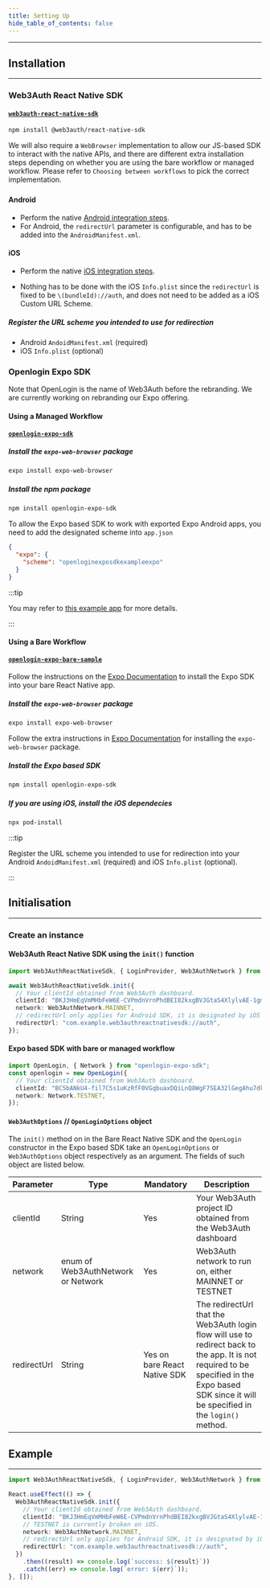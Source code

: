 ```yaml
---
title: Setting Up
hide_table_of_contents: false
---
```


---

## Installation

---

### Web3Auth React Native SDK

#### [`web3auth-react-native-sdk`](https://github.com/web3auth/web3auth-react-native-sdk)

```sh
npm install @web3auth/react-native-sdk
```

We will also require a `WebBrowser` implementation to allow our JS-based SDK to interact with the native APIs, and there are different extra
installation steps depending on whether you are using the bare workflow or managed workflow. Please refer to `Choosing between workflows` to pick the
correct implementation.

###

#### Android

- Perform the native [Android integration steps](/api-reference/android/setting-up).
- For Android, the `redirectUrl` parameter is configurable, and has to be added into the `AndroidManifest.xml`.

#### iOS

- Perform the native [iOS integration steps](/api-reference/ios/setting-up).

- Nothing has to be done with the iOS `Info.plist` since the `redirectUrl` is fixed to be `\(bundleId)://auth`, and does not need to be added as a iOS
  Custom URL Scheme.

##### Register the URL scheme you intended to use for redirection

- Android `AndoidManifest.xml` (required)
- iOS `Info.plist` (optional)

### Openlogin Expo SDK

Note that OpenLogin is the name of Web3Auth before the rebranding. We are currently working on rebranding our Expo offering.

#### Using a Managed Workflow

#### [`openlogin-expo-sdk`](https://github.com/torusresearch/openlogin-expo-sdk)

##### Install the `expo-web-browser` package

```sh
expo install expo-web-browser
```

##### Install the npm package

```sh
npm install openlogin-expo-sdk
```

To allow the Expo based SDK to work with exported Expo Android apps, you need to add the designated scheme into `app.json`

```json
{
  "expo": {
    "scheme": "openloginexposdkexampleexpo"
  }
}
```

:::tip

You may refer to [this example app](https://github.com/torusresearch/openlogin-expo-sdk/tree/master/openlogin-expo-sdk-example-expo) for more details.

:::

#### Using a Bare Workflow

#### [`openlogin-expo-bare-sample`](https://github.com/torusresearch/openlogin-expo-bare-sample)

Follow the instructions on the [Expo Documentation](https://docs.expo.dev/bare/installing-expo-modules/) to install the Expo SDK into your bare React
Native app.

##### Install the `expo-web-browser` package

```sh
expo install expo-web-browser
```

Follow the extra instructions in [Expo Documentation](https://github.com/expo/expo/tree/main/packages/expo-web-browser) for installing the
`expo-web-browser` package.

##### Install the Expo based SDK

```sh
npm install openlogin-expo-sdk
```

##### If you are using iOS, install the iOS dependecies

```sh
npx pod-install
```

:::tip

Register the URL scheme you intended to use for redirection into your Android `AndoidManifest.xml` (required) and iOS `Info.plist` (optional).

:::

## Initialisation

---

### Create an instance

#### Web3Auth React Native SDK using the `init()` function

```typescript
import Web3AuthReactNativeSdk, { LoginProvider, Web3AuthNetwork } from "web3auth-react-native-sdk";

await Web3AuthReactNativeSdk.init({
  // Your clientId obtained from Web3Auth dashboard.
  clientId: "BKJ3HmEqVmMHbFeW6E-CVPmdnVrnPhdBEI82kxgBVJGtaS4XlylvAE-1gmsv_Fa1CDj-xIhvTf3Kgd6mTn8nJtw",
  network: Web3AuthNetwork.MAINNET,
  // redirectUrl only applies for Android SDK, it is designated by iOS SDK in iOS, which is \(bundleId)://auth
  redirectUrl: "com.example.web3authreactnativesdk://auth",
});
```

#### Expo based SDK with bare or managed workflow

```typescript
import OpenLogin, { Network } from "openlogin-expo-sdk";
const openlogin = new OpenLogin({
  // Your clientId obtained from Web3Auth dashboard.
  clientId: "BC5bANkU4-fil7C5s1uKzRfF0VGqbuaxDQiLnQ8WgF7SEA32lGegAhu7dk4dZf3Rk397blIvfWytXwsRvs9dOaQ",
  network: Network.TESTNET,
});
```

#### `Web3AuthOptions` // `OpenLoginOptions` object

The `init()` method on in the Bare React Native SDK and the `OpenLogin` constructor in the Expo based SDK take an `OpenLoginOptions` or
`Web3AuthOptions` object respectively as an argument. The fields of such object are listed below.

| Parameter   | Type                               | Mandatory                    | Description                                                                                                                                                                                     |
| ----------- | ---------------------------------- | ---------------------------- | ----------------------------------------------------------------------------------------------------------------------------------------------------------------------------------------------- |
| clientId    | String                             | Yes                          | Your Web3Auth project ID obtained from the Web3Auth dashboard                                                                                                                                   |
| network     | enum of Web3AuthNetwork or Network | Yes                          | Web3Auth network to run on, either MAINNET or TESTNET                                                                                                                                           |
| redirectUrl | String                             | Yes on bare React Native SDK | The redirectUrl that the Web3Auth login flow will use to redirect back to the app. It is not required to be specified in the Expo based SDK since it will be specified in the `login()` method. |

## Example

---

```typescript
import Web3AuthReactNativeSdk, { LoginProvider, Web3AuthNetwork } from "web3auth-react-native-sdk";

React.useEffect(() => {
  Web3AuthReactNativeSdk.init({
    // Your clientId obtained from Web3Auth dashboard.
    clientId: "BKJ3HmEqVmMHbFeW6E-CVPmdnVrnPhdBEI82kxgBVJGtaS4XlylvAE-1gmsv_Fa1CDj-xIhvTf3Kgd6mTn8nJtw",
    // TESTNET is currently broken on iOS.
    network: Web3AuthNetwork.MAINNET,
    // redirectUrl only applies for Android SDK, it is designated by iOS SDK in iOS, which is \(bundleId)://auth
    redirectUrl: "com.example.web3authreactnativesdk://auth",
  })
    .then((result) => console.log(`success: ${result}`))
    .catch((err) => console.log(`error: ${err}`));
}, []);
```
